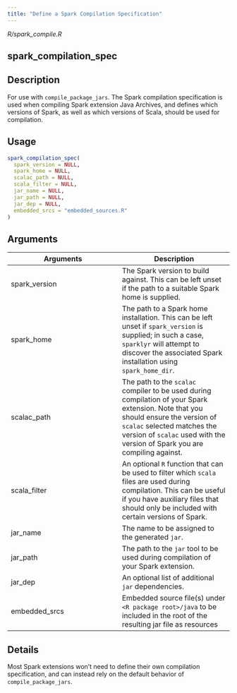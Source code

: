 ```yaml
---
title: "Define a Spark Compilation Specification"
---
```


*R/spark_compile.R*

## spark_compilation_spec

## Description
For use with `compile_package_jars`. The Spark compilation specification is used when compiling Spark extension Java Archives, and defines which versions of Spark, as well as which versions of Scala, should be used for compilation. 


## Usage
```r
spark_compilation_spec( 
  spark_version = NULL, 
  spark_home = NULL, 
  scalac_path = NULL, 
  scala_filter = NULL, 
  jar_name = NULL, 
  jar_path = NULL, 
  jar_dep = NULL, 
  embedded_srcs = "embedded_sources.R" 
) 
```

## Arguments
|Arguments|Description|
|---|---|
| spark_version | The Spark version to build against. This can be left unset if the path to a suitable Spark home is supplied. |
| spark_home | The path to a Spark home installation. This can be left unset if `spark_version` is supplied; in such a case, `sparklyr` will attempt to discover the associated Spark installation using `spark_home_dir`. |
| scalac_path | The path to the `scalac` compiler to be used during compilation of your Spark extension. Note that you should ensure the version of `scalac` selected matches the version of `scalac` used with the version of Spark you are compiling against. |
| scala_filter | An optional `R` function that can be used to filter which `scala` files are used during compilation. This can be useful if you have auxiliary files that should only be included with certain versions of Spark. |
| jar_name | The name to be assigned to the generated `jar`. |
| jar_path | The path to the `jar` tool to be used during compilation of your Spark extension. |
| jar_dep | An optional list of additional `jar` dependencies. |
| embedded_srcs | Embedded source file(s) under `<R package root>/java` to be included in the root of the resulting jar file as resources |

## Details
Most Spark extensions won't need to define their own compilation specification, and can instead rely on the default behavior of `compile_package_jars`. 






